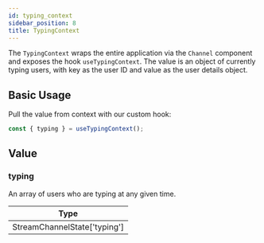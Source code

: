 ```yaml
---
id: typing_context
sidebar_position: 8
title: TypingContext
---
```


The `TypingContext` wraps the entire application via the `Channel` component and exposes the hook `useTypingContext`. The value is an object of currently typing users, with key as the user ID and value as the user details object.

## Basic Usage

Pull the value from context with our custom hook:

```jsx
const { typing } = useTypingContext();
```

## Value

### typing

An array of users who are typing at any given time.

| Type                         |
| ---------------------------- |
| StreamChannelState['typing'] |
